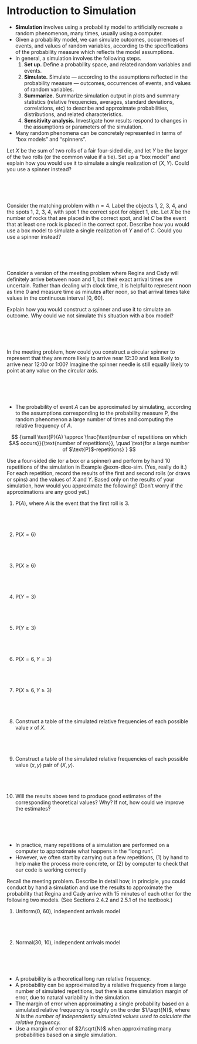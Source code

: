 # Introduction to Simulation



- **Simulation** involves using a probability model to artificially recreate a random phenomenon, many times, usually using a computer.
- Given a probability model, we can simulate outcomes, occurrences of events, and values of random variables, according to the specifications of the probability measure which reflects the model assumptions.
- In general, a simulation involves the following steps.
    1.  **Set up.** Define a probability space, and related random variables and events.
    2.  **Simulate.** Simulate --- according to the assumptions reflected in the probability measure --- outcomes, occurrences of events, and values of random variables.
    3.  **Summarize.** Summarize simulation output in plots and summary statistics (relative frequencies, averages, standard deviations, correlations, etc) to describe and approximate probabilities, distributions, and related characteristics.
    4.  **Sensitivity analysis.** Investigate how results respond to changes in the assumptions or parameters of the simulation.
- Many random phenomena can be concretely represented in terms of "box models" and "spinners".


::: {#exm-dice-sim}
Let $X$ be the sum of two rolls of a fair four-sided die, and let $Y$ be the larger of the two rolls (or the common value if a tie).
Set up a "box model" and explain how you would use it to simulate a single realization of $(X, Y)$.
Could you use a spinner instead?
\
\
\
\
\
:::


::: {#exm-matching-box-sim}
Consider the matching problem with $n=4$.
Label the objects 1, 2, 3, 4, and the spots 1, 2, 3, 4, with spot 1 the correct spot for object 1, etc. Let $X$ be the number of rocks that are placed in the correct spot,
and let $C$ be the event that at least one rock is placed in the correct spot.
Describe how you would use a box model to simulate a single realization of $Y$ and of $C$.
Could you use a spinner instead?
\
\
\
\
\
:::


::: {#exm-meeting-box-sim}
Consider a version of the meeting problem where Regina and Cady will definitely arrive between noon and 1, but their exact arrival times are uncertain.
Rather than dealing with clock time, it is helpful to represent noon as time 0 and measure time as minutes after noon, so that arrival times take values in the continuous interval [0, 60].

Explain how you would construct a spinner and use it to simulate an outcome.
Why could we not simulate this situation with a box model?
\
\
\
\
\
:::

::: {#exm-meeting-box-sim2}
In the meeting problem, how could you construct a circular spinner to represent that they are more likely to arrive near 12:30 and less likely to arrive near 12:00 or 1:00?
Imagine the spinner needle is still equally likely to point at any value on the circular axis.
\
\
\
\
\
:::

-  The probability of event $A$ can be approximated by simulating, according to the assumptions corresponding to the probability measure $\text{P}$, the random phenomenon a large number of times and computing the relative frequency of $A$.

$$
{\small
\text{P}(A) \approx \frac{\text{number of repetitions on which $A$ occurs}}{\text{number of repetitions}}, \quad \text{for a large number of $\text{P}$-repetitions}
}
$$


::: {#exm-dice-sim-tactile}

Use a four-sided die (or a box or a spinner) and perform by hand 10 repetitions of the simulation in Example @exm-dice-sim.
(Yes, really do it.)
For each repetition, record the results of the first and second rolls (or draws or spins) and the values of $X$ and $Y$.
Based only on the results of your simulation, how would you approximate the following?
(Don't worry if the approximations are any good yet.)

:::

1.  $\text{P}(A)$, where $A$ is the event that the first roll is 3.
\
\
\
\
\
2.  $\text{P}(X=6)$
\
\
\
\
\
3.  $\text{P}(X \ge 6)$
\
\
\
\
\
4.  $\text{P}(Y = 3)$
\
\
\
\
\
5.  $\text{P}(Y \ge 3)$
\
\
\
\
\
6.  $\text{P}(X=6, Y=3)$
\
\
\
\
\
7.  $\text{P}(X\ge6, Y \ge 3)$
\
\
\
\
\
8. Construct a table of the simulated relative frequencies of each possible value $x$ of $X$.
\
\
\
\
\
1. Construct a table of the simulated relative frequencies of each possible value $(x, y)$ pair of $(X, y)$.
\
\
\
\
\
1. Will the results above tend to produce good estimates of the corresponding theoretical values? Why? If not, how could we improve the estimates?
\
\
\
\
\

- In practice, many repetitions of a simulation are performed on a computer to approximate what happens in the "long run".
- However, we often start by carrying out a few repetitions, (1) by hand to help make the process more concrete, or (2) by computer to check that our code is working correctly

::: {#exm-meeting-sim-intro}

Recall the meeting problem.
Describe in detail how, in principle, you could conduct by hand a simulation and use the results to approximate the probability that Regina and Cady arrive with 15 minutes of each other for the
following two models.
(See Sections 2.4.2 and 2.5.1 of the textbook.)
:::

1.  Uniform(0, 60), independent arrivals model
\
\
\
\
\
1.  Normal(30, 10), independent arrivals model
\
\
\
\
\

- A probability is a theoretical long run relative frequency.
- A probability can be approximated by a relative frequency from a large number of simulated repetitions, but there is some simulation margin of error, due to natural variability in the simulation.
- The margin of error when approximating a single probability based on a simulated relative frequency is roughly on the order $1/\sqrt{N}$, where $N$ is the *number of independently simulated values used to calculate the relative frequency.*
- Use a margin of error of
$2/\sqrt{N}$ when approximating many probabilities based on a single simulation.

